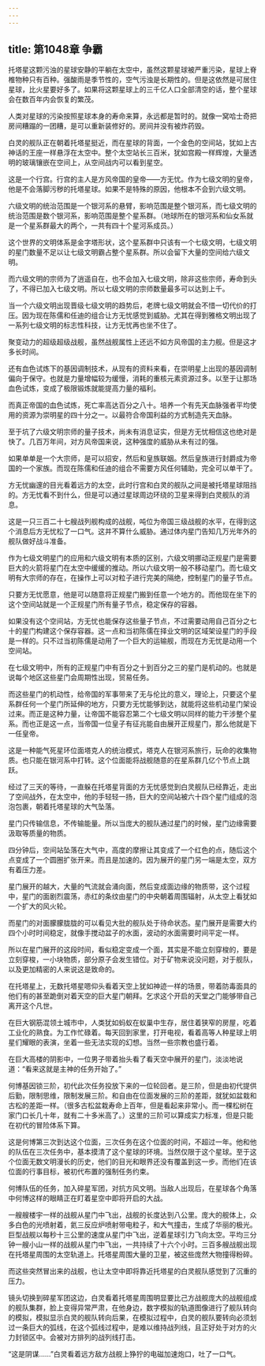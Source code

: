 ```yaml
---
---
---
```

title: 第1048章 争霸
---



托塔星这颗污浊的星球安静的平躺在太空中，虽然这颗星球被严重污染，星球上脊椎物种只有百种。强酸雨是季节性的，空气污浊是长期性的。但是这依然是可居住星球，比火星要好多了。如果将这颗星球上的三千亿人口全部清空的话，整个星球会在数百年内会恢复的繁茂。

人类对星球的污染按照星球本身的寿命来算，永远都是暂时的。就像一窝哈士奇把房间糟蹋的一团糟，是可以重新装修好的。房间并没有被炸药毁。

白灵的舰队正在朝着托塔星挺近，而在星球的背面，一个金色的空间站，犹如上古神话的王座一样悬浮在太空中。整个太空站长三百米，犹如宫殿一样辉煌，大量透明的玻璃镶嵌在空间上，从空间战内可以看到星空。

这是一个行宫。行宫的主人是方风帝国的皇帝——方无忧。作为七级文明的皇帝，他是不会落脚污秽的托塔星球。如果不是特殊的原因，他根本不会到六级文明。

六级文明的统治范围是一个银河系的悬臂，影响范围是整个银河系，而七级文明的统治范围是数个银河系，影响范围是整个星系群。（地球所在的银河系和仙女系就是一个星系群最大的两个，一共有四十个星河系成员。）

这个世界的文明体系是金字塔形状，这个星系群中只该有一个七级文明，七级文明的星门数量不足以让七级文明霸占整个星系群。所以会留下大量的空间给六级文明。

而六级文明的宗师为了逍遥自在，也不会加入七级文明，除非这些宗师，寿命到头了，不得已加入七级文明。所以七级文明的宗师数量最多可以达到上千。

当一个六级文明出现晋级七级文明的趋势后，老牌七级文明就会不惜一切代价的打压。因为现在陈儒和任迪的组合让方无忧感觉到威胁。尤其在得到雅格文明出现了一系列七级文明的标志性科技，让方无忧再也坐不住了。

聚变动力的超级超级战舰，虽然战舰属性上还远不如方风帝国的主力舰。但是这才多长时间。

还有血色试炼下的基因调制技术，从现有的资料来看，在崇明星上出现的基因调制偏向于保守。也就是力量增幅较为缓慢，消耗的重核元素资源过多。以至于让那场血色试炼，变成了极限锻炼就能提高力量的福利。

而真正帝国的血色试炼，死亡率高达百分之八十。培养一个有先天血脉强者平均使用的资源为崇明星的四十分之一。以最符合帝国利益的方式制造先天血脉。

至于坑了六级文明宗师的量子技术，尚未有消息证实，但是方无忧相信这也绝对是快了。几百万年间，对方风帝国来说，这种强度的威胁从未有过的强。

如果单单是一个大宗师，是可以招安，然后和皇族联姻。然后皇族进行封爵成为帝国的一个家族。而现在陈儒和任迪的组合不需要方风任何辅助，完全可以单干了。

方无忧幽邃的目光看着远方的太空，此时行宫和白灵的舰队之间是被托塔星球阻挡的。方无忧看不到什么，但是可以通过星球周边环绕的卫星来得到白灵舰队的消息。

这是一只三百二十七艘战列舰构成的战舰，吨位为帝国三级战舰的水平，在得到这个消息后方无忧松了一口气。这并不算什么威胁。通过体内星门告知几万光年外的舰队做好战斗准备。

作为七级文明星门的应用和六级文明有本质的区别，六级文明挪动正规星门是需要巨大的火箭将星门在太空中缓缓的推动。所以六级文明一般不移动星门。而七级文明有大宗师的存在，在操作上可以对粒子进行完美的隔绝，控制星门的量子节点。

只要方无忧愿意，他是可以随意将正规星门搬到任意一个地方的。而他现在坐下的这个空间站就是一个正规星门所有量子节点，稳定保存的容器。

如果没有这个空间站，方无忧也能保存这些量子节点，不过需要动用自己百分之七十的星门构建这个保存容器。这一点和当初陈儒在择业文明的区域架设星门的手段是一样的。只不过当初陈儒是动用了一个巨大的运输舰，而现在方无忧是动用一个空间站。

在七级文明中，所有的正规星门中有百分之十到百分之三的星门是机动的。也就是说每个地区这些星门会周期性出现，贸易任务。

而这些星门的机动性，给帝国的军事带来了无与伦比的意义，理论上，只要这个星系群任何一个星门所延伸的地方，只要方无忧能够到达，就能将这些机动星门架设过来。而正是这种力量，让帝国不能容忍第二个七级文明以同样的能力干涉整个星系。而也正是这一点，当帝国一位皇子有征兆能自由展开正规星门，那么他就是下一任皇帝。

这是一种能气死星环位面塔克人的统治模式，塔克人在银河系旅行，玩命的收集物质。也只能在银河系中打转。这个位面能将战舰随意的在星系群几亿个节点上跳跃。

经过了三天的等待，一直躲在托塔星背面的方无忧感觉到白灵舰队已经靠近，走出了空间战外，在太空中，他的手轻轻一扬，巨大的空间站被六十四个星门组成的泡泡包裹，朝着托塔星球的大气坠落。

星门只传输信息，不传输能量。所以当庞大的舰队通过星门的时候，星门边缘需要汲取等质量的物质。

四分钟后，空间站坠落在大气中，高度的摩擦让其变成了一个红色的点，随后这个点变成了一个圆圈扩张开来。而且是加速的。因为展开的星门另一端是太空，双方有着压力差。

星门展开的越大，大量的气流就会涌向面，然后变成面边缘的物质带，这个过程中，星门的面剧烈震荡，赤红的条纹由星门的中央朝着周围辐射，从太空上看犹如一个扩大的风火轮。

而星门的对面朦朦胧胧的可以看见大批的舰队处于待命状态。星门展开是需要大约四个小时时间稳定，就像手搅动盆子的水面，波动的水面需要时间平定一样。

所以在星门展开的这段时间，看似稳定变成一个面，其实是不能立刻穿梭的，要是立刻穿梭，一小块物质，部分原子会发生错位。对于矿物来说没问题，对于舰队，以及更加精密的人来说这是致命的。

在托塔星上，无数托塔星嗯仰头看着天空上犹如神迹一样的场景，带着防毒面具的他们有的甚至跪倒对着天空的巨大星门朝拜。乞求这个开启的天堂之门能够带自己离开这个凡世。

在巨大钢筋混领土城市中，人类犹如蚂蚁在蚁巢中生存，居住着狭窄的房屋，吃着工业化的熟食。为工作忙碌着。每天回到家里，打开电视，看着高等人种星球上明星们耀眼的表演，坐着一些无法实现的幻想。当然一些宗教也盛行着。

在巨大高楼的阴影中，一位男子带着抬头看了看天空中展开的星门，淡淡地说道：“看来这就是主神的任务开始了。”

何博基因锁三阶，初代此次任务投放下来的一位轮回者。是三阶，但是由初代提供后勤，限制思维，限制发展三阶。和自由在位面发展的三阶的差距，就犹如盆栽和古松的差距一样。（很多古松盆栽寿命上百年，但是看起来非常小。而一棵松树在家门口长几十年，就有二十多米高了。）这里的三阶可以算成实力标准，但是只能在初代的冒险体系下算。

这是何博第三次到达这个位面，三次任务在这个位面的时间，不超过一年。他和他的队伍在三次任务中，基本摸清了这个星球的环境。当然仅限于这个星球。至于这个位面无数文明漫长的历史，他们的目光和眼界还没有覆盖到这一步。而他们在该位面的行事目标，被初代布置的强制任务约束。

何博队伍的任务，加入碎星军团，对抗方风文明。当敌人出现后，在星球各个角落中何博这样的眼睛正在盯着星空中即将开启的大战。

一艘艘楼宇一样的战舰从星门中飞出，战舰的长度达到八公里。庞大的舰体上，众多白色的光喷射着，氦三反应炉喷射带电粒子，和大气撞击，生成了华丽的极光。巨型战舰以每秒十三公里的速度从星门中飞出，逆着星球引力飞向太空。平均三分钟一艘小山一样的战舰从星门中飞出，一共持续了十六个小时。三百多艘战舰出现在托塔星周围的太空轨道上。托塔星周围大量的卫星，被这些庞然大物撞得粉碎。

而这些突然冒出来的战舰，也让太空中即将靠近托塔星的白灵舰队感觉到了沉重的压力。

镜头切换到碎星军团这边，白灵看着托塔星周围明显要比己方战舰庞大的战舰组成的舰队集群，脸上变得异常严肃，在他身边，数字模拟的轨道图像进行了舰队转向的模拟，模拟显示白灵的舰队转向后果，在模拟过程中，白灵的舰队要转向必须划过一条巨大的弧线，在这个弧线过程中，是难以维持战列线，且正好处于对方的火力封锁区中。会被对方排列的战列线打击。

“这是阴谋……”白灵看着远方敌方战舰上狰狞的电磁加速炮口，吐了一口气。